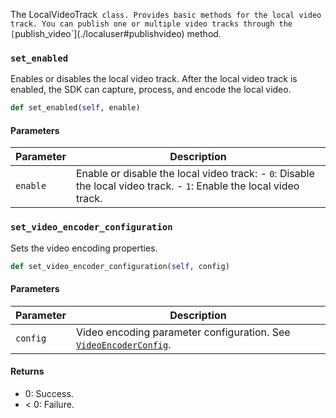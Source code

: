 The LocalVideoTrack` class. Provides basic methods for the local video track. You can publish one or multiple video tracks through the [`publish_video`](./localuser#publishvideo) method.

### `set_enabled`

Enables or disables the local video track. After the local video track is enabled, the SDK can capture, process, and encode the local video.

```python
def set_enabled(self, enable)
```

#### Parameters

|Parameter|Description|
|---------|-----------|
|`enable`|Enable or disable the local video track: - `0`: Disable the local video track. - `1`: Enable the local video track.|

### `set_video_encoder_configuration`

Sets the video encoding properties.

```python
def set_video_encoder_configuration(self, config)
```

#### Parameters

| Parameter | Description |
|------|------|
| `config` | Video encoding parameter configuration. See [`VideoEncoderConfig`](./apidatatype#videoencoderconfig). |

#### Returns

- 0: Success.
- < 0: Failure.